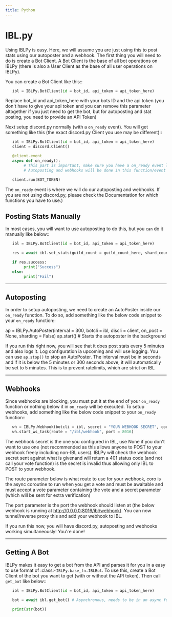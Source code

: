 ```yaml
---
title: Python
---
```


# IBL.py

Using IBLPy is easy. Here, we will assume you are just using this to post stats using our autoposter and a webhook. The first thing you will need to do is create a Bot Client. A Bot Client is the base of all bot operations on IBLPy (there is also a User Client as the base of all user operations on IBLPy).

You can create a Bot Client like this::

```python
   ibl = IBLPy.BotClient(id = bot_id, api_token = api_token_here)
```

Replace bot_id and api_token_here with your bots ID and the api token (you don't have to give your api token and you can remove this parameter altogether if you just need to get the bot, but for autoposting and stat posting, you need to provide an API Token)

Next setup discord.py normally (with a `on_ready` event). You will get something like this (the exact discord.py Client you use may be different)::

```python
   ibl = IBLPy.BotClient(id = bot_id, api_token = api_token_here)
   client = discord.Client()

   @client.event
   async def on_ready():
        # This part is important, make sure you have a on_ready event like this
        # Autoposting and webhooks will be done in this function/event

   client.run(BOT_TOKEN)
```

The `on_ready` event is where we will do our autoposting and webhooks. If you are not using discord.py, please check the Documentation for which functions you have to use.)

## Posting Stats Manually

In most cases, you will want to use autoposting to do this, but you `can` do it manually like below::

```python
   ibl = IBLPy.BotClient(id = bot_id, api_token = api_token_here)

   res = await ibl.set_stats(guild_count = guild_count_here, shard_count = shard_count_here) # Asynchronous, needs to be in an async function

   if res.success:
        print("Success")
   else:
        print("Fail")
```

---

## Autoposting

In order to setup autoposting, we need to create an AutoPoster inside our `on_ready` function. To do so, add something like the below code snippet to your `on_ready` function::

ap = IBLPy.AutoPoster(interval = 300, botcli = ibl, discli = client, on_post = None, sharding = False)
ap.start() # Starts the autoposter in the background

If you run this right now, you will see that it does post stats every 5 minutes and also logs it. Log configuration ia upcoming and will use logging. You can use `ap.stop()` to stop an AutoPoster. The interval must be in seconds and if it is below the 5 minutes or 300 seconds above, it will automatically be set to 5 minutes. This is to prevent ratelimits, which are strict on IBL

---

## Webhooks

Since webhooks are blocking, you must put it at the end of your `on_ready` function or nothing below it in `on_ready` will be executed. To setup webhooks, add something like the below code snippet to your `on_ready` function::

```python
   wh = IBLPy.Webhook(botcli = ibl, secret = "YOUR WEBHOOK SECRET", coro = get_vote)
   wh.start_ws_task(route = "/ibl/webhook", port = 8016)
```

The webhook secret is the one you configured in IBL, use None if you don't want to use one (not recommended as this allows anyone to POST to your webhook freely including non-IBL users). IBLPy will check the webhook secret sent against what is givenand will return a 401 status code (and not call your vote function) is the secret is invalid thus allowing only IBL to POST to your webhook.

The route parameter below is what route to use for your webhook, coro is the async coroutine to run when you get a vote and must be awaitable and must accept a vote parameter containing the vote and a secret parameter (which will be sent for extra verification)

The port parameter is the port the webhook should listen at (the below webhook is running at http://0.0.0.0:8016/ibl/webhook). You can now tunnel/reverse proxy this and add your webhook to IBL.

If you run this now, you will have discord.py, autoposting and webhooks working simultaneously! You're done!

---

## Getting A Bot

IBLPy makes it easy to get a bot from the API and parses it for you in a easy to use format of :class:`~IBLPy.base_fn.IBLBot`. To use this, create a Bot Client of the bot you want to get (with or without the API token). Then call `get_bot` like below::

```python
   ibl = IBLPy.BotClient(id = bot_id, api_token = api_token_here)

   bot = await ibl.get_bot() # Asynchronous, needs to be in an async function

   print(str(bot))
```

